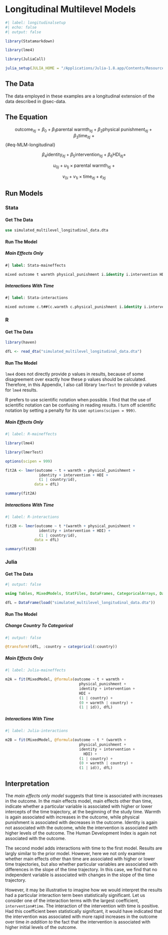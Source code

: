 # Longitudinal Multilevel Models

```r
#| label: longitudinalsetup
#| echo: false
#| output: false

library(Statamarkdown)

library(lme4) 

library(JuliaCall)

julia_setup(JULIA_HOME = "/Applications/Julia-1.8.app/Contents/Resources/julia/bin")

```

## The Data

The data employed in these examples are a longitudinal extension of the data described in @sec-data.

## The Equation

$$\text{outcome}_{itj} = \beta_0 + \beta_1 \text{parental warmth}_{itj} + \beta_2 \text{physical punishment}_{itj} + \beta_3 \text{time}_{itj} \ + $$ {#eq-MLM-longitudinal} 

$$\beta_4 \text{identity}_{itj} + \beta_5 \text{intervention}_{itj} + \beta_6 \text{HDI}_{itj} +$$

$$u_{0j} + u_{1j} \times \text{parental warmth}_{itj} \ + $$

$$v_{0i} + v_{1i} \times \text{time}_{itj} + e_{itj}$$

## Run Models

::: {.panel-tabset group="language"}

### Stata

#### Get The Data 

```stata

use simulated_multilevel_longitudinal_data.dta

```

#### Run The Model

##### Main Effects Only

```stata
#| label: Stata-maineffects

mixed outcome t warmth physical_punishment i.identity i.intervention HDI || country: warmth

```

##### Interactions With Time

```stata
#| label: Stata-interactions

mixed outcome c.t##(c.warmth c.physical_punishment i.identity i.intervention c.HDI) || country: warmth

```

### R

#### Get The Data

```r

library(haven)

dfL <- read_dta("simulated_multilevel_longitudinal_data.dta")

```

#### Run The Model

::: {.callout-caution collapse="false"}
`lme4` does not directly provide p values in results, because of some disagreement over exactly how these p values should be calculated. Therefore, in this Appendix, I also call library `lmerTest` to provide p values for `lme4` results.
:::

::: {.callout-tip}
R prefers to use scientific notation when possible. I find that the use of scientific notation can be confusing in reading results. I turn off scientific notation by setting a penalty for its use:  `options(scipen = 999)`.  
:::

##### Main Effects Only

```r
#| label: R-maineffects

library(lme4) 

library(lmerTest)

options(scipen = 999) 

fit2A <- lmer(outcome ~ t + warmth + physical_punishment + 
               identity + intervention + HDI +
               (1 | country/id),
             data = dfL)

summary(fit2A)

```

##### Interactions With Time

```r
#| label: R-interactions

fit2B <- lmer(outcome ~ t *(warmth + physical_punishment + 
               identity + intervention + HDI) +
               (1 | country/id),
             data = dfL)

summary(fit2B)

```


### Julia

#### Get The Data

```julia
#| output: false

using Tables, MixedModels, StatFiles, DataFrames, CategoricalArrays, DataFramesMeta

dfL = DataFrame(load("simulated_multilevel_longitudinal_data.dta"))

```

#### Run The Model

##### Change Country To Categorical

```julia
#| output: false

@transform!(dfL, :country = categorical(:country))

```

##### Main Effects Only

```julia
#| label: Julia-maineffects

m2A = fit(MixedModel, @formula(outcome ~ t + warmth + 
                                 physical_punishment + 
                                 identity + intervention + 
                                 HDI +
                                 (1 | country) + 
                                 (0 + warmth | country) +
                                 (1 | id)), dfL)

```

##### Interactions With Time

```julia
#| label: Julia-interactions

m2B = fit(MixedModel, @formula(outcome ~ t * (warmth + 
                                 physical_punishment + 
                                 identity + intervention + 
                                   HDI) +
                                 (1 | country) +
                                 (0 + warmth | country) +
                                 (1 | id)), dfL)

```

:::

## Interpretation

The *main effects only model* suggests that time is associated with increases in the outcome. In the main effects model, main effects other than time, indicate whether a particular variable is associated with higher or lower intercepts of the time trajectory, at the beginning of the study time. Warmth is again associated with increases in the outcome, while physical punishment is associated with decreases in the outcome. Identity is again not associated with the outcome, while the intervention is associated with higher levels of the outcome. The Human Development Index is again not associated with the outcome.

The second model adds interactions with time to the first model. Results are largly similar to the prior model. However, here we not only examine whether main effects other than time are associated with higher or lower time trajectories, but also whether particular variables are associated with differences in the slope of the time trajectory. In this case, we find that no independent variable is associated with changes in the slope of the time trajectory.

However, it may be illustrative to imagine how we would interpret the results had a particular interaction term been statistically significant. Let us consider one of the interaction terms with the largest coefficient, `intervention#time`. The interaction of the intervention with time is positive. Had this coefficient been statistically signifcant, it would have indicated that the intervention was associated with more rapid increases in the outcome over time *in addition to* the fact that the intervention is associated with higher initial levels of the outcome.








